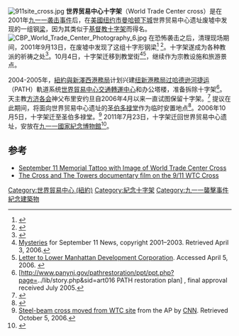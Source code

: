 [[File:911site_cross.jpg|thumb]]
'''世界贸易中心十字架'''（World Trade Center cross）是在2001年[[九一一袭击事件|九一一袭击事件]]后，在[[美國|美國]][[纽约市|纽约市]][[曼哈顿下城|曼哈顿下城]]世界贸易中心遗址废墟中发现的一组钢[[梁_(结构)|梁]]，因为其类似于[[十字架_(基督教)|基督教十字架]]而得名。[[File:CBP_World_Trade_Center_Photography_6.jpg|thumb]]
在恐怖袭击之后，清理现场期间，2001年9月13日，在废墟中发现了这组{{convert|20|ft|m|sing=on}}十字形钢梁<ref>{{cite web |url=http://www.biblenetworknews.com/northamerica/091102_usa2.html |title=For ten arduous months Frank Silecchia toiled in hell at Ground  Zero |accessdate=2002-09-17 |deadurl=yes |archiveurl=https://web.archive.org/web/20020917210309/http://www.biblenetworknews.com/northamerica/091102_usa2.html |archivedate=2002-09-17 }}</ref> <ref>{{Cite journal | first=Rod | last=Dreher | date=2001-09-23 | title=Holy Symbols Of Hope Amid The Rubble | url=http://wasearch.loc.gov/sep11/20010923163745/http://www.nypost.com/commentary/4613.htm | journal=NY Post | page=27 | publisher=Library of Congress September 11 Web Archive | accessdate=2008-11-07 | postscript=<!--None-->}}</ref>。十字架遂成为各种教派的祈祷之处<ref>{{cite news |url=http://www.nytimes.com/2005/03/23/nyregion/23rebuild.html?ex=1269234000&en=295256aff3f0559d&ei=5088&partner=rssnyt |title=Port Authority Spells Out Efforts to Save Trade Center Remnants |author=Collins, Glenn |date=2005-03-23 |work=New York Times |accessdate=2006-04-06 |archive-date=2013-12-08 |archive-url=https://web.archive.org/web/20131208235918/http://www.nytimes.com/2005/03/23/nyregion/23rebuild.html?ex=1269234000&en=295256aff3f0559d&ei=5088&partner=rssnyt }}</ref>。10月4日，十字架迁移到教堂街<ref>[http://www.september11news.com/Mysteries1.htm Mysteries] {{Wayback|url=http://www.september11news.com/Mysteries1.htm |date=20060414171211 }} for September 11 News, copyright 2001–2003. Retrieved April 3, 2006.</ref><ref>[http://www.peaceofficerministries.org/letter.htm Letter to Lower Manhattan Development Corporation]. Accessed April 5, 2006. {{Wayback|url=http://www.peaceofficerministries.org/letter.htm |date=20051219065340 }}</ref>，继续作为宗教设施和旅游景点。

2004-2005年，[[紐約與新澤西港務局|紐約與新澤西港務局]]计划兴建[[纽新港務局过哈德逊河捷运|纽新港務局过哈德逊河捷运]]（PATH）軌道系统[[世界貿易中心車站_(PATH)|世界貿易中心交通轉運中心]]和办公塔楼，准备拆除十字架<ref>[http://www.panynj.gov/pathrestoration/ppt/ppt.php?page=../lib/story.php&sid=art016 PATH restoration plan] {{Wayback|url=http://www.panynj.gov/pathrestoration/ppt/ppt.php?page=..%2Flib%2Fstory.php&sid=art016 |date=20180930044700 }}, final approval received July 2005.</ref>。天主教[[方济各会|方济各会]]神父布里安约旦自2006年4月以来一直试图保留十字架。<ref>{{cite web|title=Fr. Brian Fights For WTC Cross|url=http://www.wileyrein.com/newsroom.cfm?sp=newsreleases&id=717|publisher=WileyRein|accessdate=2012-02-14|deadurl=yes|archiveurl=https://web.archive.org/web/20121126232643/http://www.wileyrein.com/newsroom.cfm?sp=newsreleases&id=717|archivedate=2012-11-26}}</ref> 提议在此期间，将面向世界贸易中心遗址的[[圣伯多禄堂_(纽约)|圣伯多禄堂]]作为临时安置地点<ref>{{cite news|title=Priest tries to safeguard cross at World Trade Center Site|url=http://www.kare11.com/news/national/national_article.aspx?storyid=123096|date=2006-04-14|agency=Associated Press|accessdate=2016-12-08|archive-date=2012-09-07|archive-url=https://archive.is/20120907111130/http://www.kare11.com/news/national/national_article.aspx?storyid=123096|dead-url=yes}}</ref>。2006年10月5日，十字架迁至圣伯多禄堂。<ref>[http://www.cnn.com/2006/US/10/05/wtc.cross.ap/index.html Steel-beam cross moved from WTC site] {{Wayback|url=http://www.cnn.com/2006/US/10/05/wtc.cross.ap/index.html |date=20061005185226 }} from the AP by [[CNN|CNN]]. Retrieved October 5, 2006.</ref> 2011年7月23日，十字架迁回世界贸易中心遗址，安放在[[九一一國家紀念博物館|九一一國家紀念博物館]]<ref name="World Trade Center Cross Moving to Permanent Home">{{cite web|title=World Trade Center Cross Moving to Permanent Home|url=http://newyork.cbslocal.com/2011/07/23/world-trade-center-cross-moving-to-permanent-home/|publisher=CBSNewYork/AP|accessdate=2011-08-28|archive-date=2012-01-20|archive-url=https://web.archive.org/web/20120120080901/http://newyork.cbslocal.com/2011/07/23/world-trade-center-cross-moving-to-permanent-home/}}</ref>。

==参考==
{{reflist|colwidth=30em}}

*[http://statenisland.pastperfect-online.com/00039cgi/mweb.exe?request=record;id=F66061E2-A7CB-484B-BAAF-043658401637;type=102 September 11 Memorial Tattoo with Image of World Trade Center Cross] {{Wayback|url=http://statenisland.pastperfect-online.com/00039cgi/mweb.exe?request=record;id=F66061E2-A7CB-484B-BAAF-043658401637;type=102 |date=20160621214555 }}
*[http://www.thecrossandthetowers.com/ The Cross and The Towers documentary film on the 9/11 WTC Cross] {{Wayback|url=http://www.thecrossandthetowers.com/ |date=20130415202303 }}
{{coord|40.7114|N|74.0122|W|source:wikidata|display=title}}
{{September 11}}
[[Category:世界貿易中心_(紐約)|Category:世界貿易中心 (紐約)]]
[[Category:紀念十字架|Category:紀念十字架]]
[[Category:九一一襲擊事件紀念建築物|Category:九一一襲擊事件紀念建築物]]